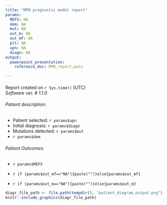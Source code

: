 ```yaml
---
title: "MPN prognostic model report"
params:
  MEFS: NA
  dem: NA
  mut: NA
  out_m: NA
  out_mf: NA
  plt: NA
  upn: NA
  diagn: NA
output:
  powerpoint_presentation:
    reference_doc: MPN_report.potx

---
```

####    {-}
Report created on `r Sys.time()` (UTC)     
 *Software ver. # 1.1.0*

###### Patient description: {-}

- Patient selected: `r params$upn`
- Initial diagnosis: `r params$diagn`
- Mutations detected: `r params$mut`
- `r params$dem`

###### Patient Outcomes: {-}

- `r params$MEFS`

- `r if (params$out_mf=="NA"){paste("")}else{params$out_mf}`
- `r if (params$out_m=="NA"){paste("")}else{params$out_m}`

```r
diagr_file_path <- file.path(tempdir(), "patient_diagram_output.png")
knitr::include_graphics(diagr_file_path)

```






